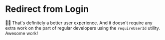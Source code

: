 # Redirect from Login

<EpicVideo url="https://www.epicweb.dev/workshops/authentication-strategies-and-implementation/protecting-routes/implementing-redirect-functionality-for-login-and-sign-in-screens/solution" />

👨‍💼 That's definitely a better user experience. And it doesn't require any extra
work on the part of regular developers using the `requireUserId` utility.
Awesome work!
